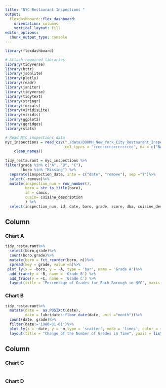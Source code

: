 ```yaml
---
title: "NYC Restaurant Inspections "
output: 
  flexdashboard::flex_dashboard:
    orientation: columns
    vertical_layout: fill
editor_options: 
  chunk_output_type: console
---
```


```r
library(flexdashboard)
```

```r
# Attach required libraries
library(tidyverse)
library(httr)
library(jsonlite)
library(plotly)
library(readr)
library(janitor)
library(tidyverse)
library(tidytext)
library(stringr)
library(forcats)
library(viridisLite)
library(viridis)
library(ggplot2)
library(ggridges)
library(stats)

# Read NYC inspections data
nyc_inspections = read_csv("./data/DOHMH_New_York_City_Restaurant_Inspection_Results.csv.gz",
                           col_types = "cccccccccccccccccc", na = c("NA", "N/A")) %>%
    clean_names()
  
tidy_restaurant = nyc_inspections %>%  
filter(grade %in% c("A", "B", "C"),
       !boro %in% "Missing") %>% 
  separate(inspection_date, into = c("date", "remove"), sep ="T")%>%
  select(-remove)%>%
  mutate(inspection_num = row_number(),
         boro = str_to_title(boro),
         id = camis,
         cusin= cuisine_description
         ) %>% 
  select(inspection_num, id, date, boro, grade, score, dba, cuisine_description, street, zipcode, violation_description, critical_flag)
```


Column {data-width=350}
-----------------------------------------------------------------------

### Chart A

```r
tidy_restaurant%>%
  select(boro,grade)%>%
  count(boro,grade)%>%
  mutate(boro = fct_reorder(boro, n))%>%
  spread(key = grade, value =n)%>%
 plot_ly(x = ~boro, y = ~A, type = 'bar', name = 'Grade A')%>% 
  add_trace(y = ~B, name = 'Grade B') %>% 
  add_trace(y = ~C, name = 'Grade C') %>% 
  layout(title = "Percentage of Grades for Each Borough in NYC", yaxis = list(title = 'Percentage (%)'),barmode = "stack")
```

### Chart B

```r
tidy_restaurant%>%
  mutate(date =  as.POSIXct(date),
         date = lubridate::floor_date(date, unit ="month"))%>%
  count(date, grade)%>%
  filter(date!='1900-01-01')%>%  
  plot_ly(x = ~date, y = ~n,type = 'scatter', mode = 'lines', color = ~grade)%>%
  layout(title = "Change of the Number of Grades in Time", yaxis = list(title = "Freq of Grades"), xaxis = list(title = "Time")) 
```

Column {data-width=350}
-----------------------------------------------------------------------

### Chart C

```r

```

### Chart D

```r

```
